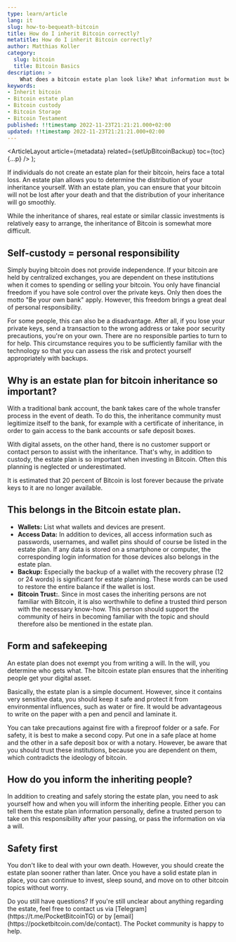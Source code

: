 ```yaml
---
type: learn/article
lang: it
slug: how-to-bequeath-bitcoin
title: How do I inherit Bitcoin correctly?
metatitle: How do I inherit Bitcoin correctly?
author: Matthias Koller
category:
  slug: bitcoin
  title: Bitcoin Basics
description: >
    What does a bitcoin estate plan look like? What information must be included in the estate plan and how do you keep it safe? We clarify.
keywords:
- Inherit bitcoin
- Bitcoin estate plan
- Bitcoin custody
- Bitcoin Storage
- Bitcoin Testament
published: !!timestamp 2022-11-23T21:21:21.000+02:00
updated: !!timestamp 2022-11-23T21:21:21.000+02:00
---
```



  <ArticleLayout
    article={metadata}
    related={setUpBitcoinBackup}
    toc={toc}
    {...p}
  />
);

If individuals do not create an estate plan for their bitcoin, heirs face a total loss. An estate plan allows you to determine the distribution of your inheritance yourself. With an estate plan, you can ensure that your bitcoin will not be lost after your death and that the distribution of your inheritance will go smoothly.

While the inheritance of shares, real estate or similar classic investments is relatively easy to arrange, the inheritance of Bitcoin is somewhat more difficult.

## Self-custody = personal responsibility

Simply buying bitcoin does not provide independence. If your bitcoin are held by centralized exchanges, you are dependent on these institutions when it comes to spending or selling your bitcoin. You only have financial freedom if you have sole control over the private keys. Only then does the motto "Be your own bank" apply. However, this freedom brings a great deal of personal responsibility.

For some people, this can also be a disadvantage. After all, if you lose your private keys, send a transaction to the wrong address or take poor security precautions, you're on your own. There are no responsible parties to turn to for help. This circumstance requires you to be sufficiently familiar with the technology so that you can assess the risk and protect yourself appropriately with backups.

## Why is an estate plan for bitcoin inheritance so important?

With a traditional bank account, the bank takes care of the whole transfer process in the event of death. To do this, the inheritance community must legitimize itself to the bank, for example with a certificate of inheritance, in order to gain access to the bank accounts or safe deposit boxes.

With digital assets, on the other hand, there is no customer support or contact person to assist with the inheritance. That's why, in addition to custody, the estate plan is so important when investing in Bitcoin. Often this planning is neglected or underestimated.

<Callout icon="⚠️">
It is estimated that 20&nbsp;percent of Bitcoin is lost forever because the private keys to it are no longer available.
</Callout>

## This belongs in the Bitcoin estate plan.

- **Wallets:**
List what wallets and devices are present.
- **Access Data:**
In addition to devices, all access information such as passwords, usernames, and wallet pins should of course be listed in the estate plan.
If any data is stored on a smartphone or computer, the corresponding login information for those devices also belongs in the estate plan.
- **Backup:**
Especially the backup of a wallet with the recovery phrase (12 or 24&nbsp;words) is significant for estate planning. These words can be used to restore the entire balance if the wallet is lost.
- **Bitcoin Trust:**.
Since in most cases the inheriting persons are not familiar with Bitcoin, it is also worthwhile to define a trusted third person with the necessary know-how. This person should support the community of heirs in becoming familiar with the topic and should therefore also be mentioned in the estate plan.

## Form and safekeeping

An estate plan does not exempt you from writing a will. In the will, you determine who gets what. The bitcoin estate plan ensures that the inheriting people get your digital asset.

Basically, the estate plan is a simple document. However, since it contains very sensitive data, you should keep it safe and protect it from environmental influences, such as water or fire. It would be advantageous to write on the paper with a pen and pencil and laminate it.

You can take precautions against fire with a fireproof folder or a safe. For safety, it is best to make a second copy. Put one in a safe place at home and the other in a safe deposit box or with a notary. However, be aware that you should trust these institutions, because you are dependent on them, which contradicts the ideology of bitcoin.

## How do you inform the inheriting people?

In addition to creating and safely storing the estate plan, you need to ask yourself how and when you will inform the inheriting people. Either you can tell them the estate plan information personally, define a trusted person to take on this responsibility after your passing, or pass the information on via a will.

## Safety first

You don't like to deal with your own death. However, you should create the estate plan sooner rather than later. Once you have a solid estate plan in place, you can continue to invest, sleep sound, and move on to other bitcoin topics without worry.

<Callout icon="❓">
Do you still have questions?
If you're still unclear about anything regarding the estate, feel free to contact us via [Telegram](https://t.me/PocketBitcoinTG) or by [email](https://pocketbitcoin.com/de/contact). The Pocket community is happy to help.
</Callout>
